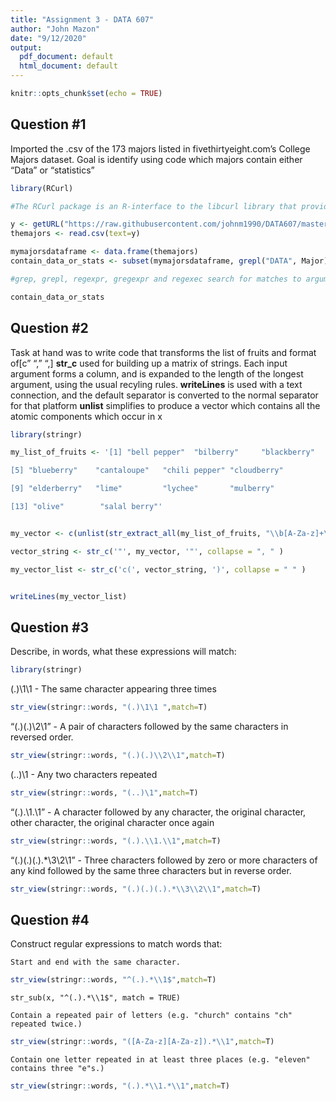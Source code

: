 ---
title: "Assignment 3 - DATA 607"
author: "John Mazon"
date: "9/12/2020"
output:
  pdf_document: default
  html_document: default
---

```{r setup, include=FALSE}
knitr::opts_chunk$set(echo = TRUE)
```


## Question #1
Imported the .csv of the 173 majors listed in fivethirtyeight.com’s College Majors dataset. Goal is identify using code which majors contain either "Data" or "statistics" 

```{r}
library(RCurl)

#The RCurl package is an R-interface to the libcurl library that provides HTTP facilities. This allows us to download files from Web servers, post forms, use HTTPS (the secure HTTP), use persistent connections, upload files, use binary content, handle redirects, password authentication, etc. 

y <- getURL("https://raw.githubusercontent.com/johnm1990/DATA607/master/majors-list.csv")
themajors <- read.csv(text=y)

mymajorsdataframe <- data.frame(themajors)
contain_data_or_stats <- subset(mymajorsdataframe, grepl("DATA", Major) | grepl("STATISTICS", Major))

#grep, grepl, regexpr, gregexpr and regexec search for matches to argument pattern within each element of a character vector: they differ in the format of and amount of detail in the results.

contain_data_or_stats

```

## Question #2
Task at hand was to write code that transforms the list of fruits and format of[c" "," ",]
**str_c** used for building up a matrix of strings. Each input argument forms a column, and is expanded to the length of the longest argument, using the usual recyling rules. 
**writeLines** is used with a text connection, and the default separator is converted to the normal separator for that platform
**unlist** simplifies to produce a vector which contains all the atomic components which occur in x
```{r}
library(stringr)

my_list_of_fruits <- '[1] "bell pepper"  "bilberry"     "blackberry"   "blood orange"

[5] "blueberry"    "cantaloupe"   "chili pepper" "cloudberry"  

[9] "elderberry"   "lime"         "lychee"       "mulberry"    

[13] "olive"        "salal berry"'


my_vector <- c(unlist(str_extract_all(my_list_of_fruits, "\\b[A-Za-z]+\\b")))

vector_string <- str_c('"', my_vector, '"', collapse = ", " )

my_vector_list <- str_c('c(', vector_string, ')', collapse = " " )


writeLines(my_vector_list)


```


## Question #3
Describe, in words, what these expressions will match:
```{r}
library(stringr)
```


 (.)\1\1 - The same character appearing three times 
```{r}
str_view(stringr::words, "(.)\1\1 ",match=T)
```

 "(.)(.)\\2\\1" - A pair of characters followed by the same characters in reversed order.  
```{r}
str_view(stringr::words, "(.)(.)\\2\\1",match=T)

```
(..)\1 - Any two characters repeated 
```{r}
str_view(stringr::words, "(..)\1",match=T)

```
"(.).\\1.\\1" - A character followed by any character, the original character, other character, the original character once again 
```{r}
str_view(stringr::words, "(.).\\1.\\1",match=T)

```
"(.)(.)(.).*\\3\\2\\1" - Three characters followed by zero or more characters of any kind followed by the same three characters but in reverse order. 
```{r}
str_view(stringr::words, "(.)(.)(.).*\\3\\2\\1",match=T)

```


## Question #4
Construct regular expressions to match words that:


    Start and end with the same character.
    
```{r}
str_view(stringr::words, "^(.).*\\1$",match=T)

```
    
    str_sub(x, "^(.).*\\1$", match = TRUE)
    
    Contain a repeated pair of letters (e.g. "church" contains "ch" repeated twice.)
```{r}
str_view(stringr::words, "([A-Za-z][A-Za-z]).*\\1",match=T)

```
    
    
    Contain one letter repeated in at least three places (e.g. "eleven" contains three "e"s.)
```{r}
str_view(stringr::words, "(.).*\\1.*\\1",match=T)

```












